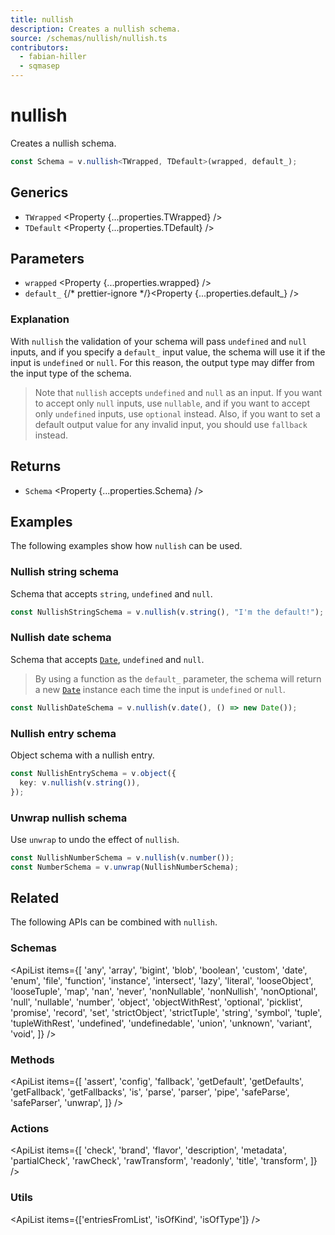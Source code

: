 ```yaml
---
title: nullish
description: Creates a nullish schema.
source: /schemas/nullish/nullish.ts
contributors:
  - fabian-hiller
  - sqmasep
---
```



# nullish

Creates a nullish schema.

```ts
const Schema = v.nullish<TWrapped, TDefault>(wrapped, default_);
```

## Generics

- `TWrapped` <Property {...properties.TWrapped} />
- `TDefault` <Property {...properties.TDefault} />

## Parameters

- `wrapped` <Property {...properties.wrapped} />
- `default_` {/* prettier-ignore */}<Property {...properties.default_} />

### Explanation

With `nullish` the validation of your schema will pass `undefined` and `null` inputs, and if you specify a `default_` input value, the schema will use it if the input is `undefined` or `null`. For this reason, the output type may differ from the input type of the schema.

> Note that `nullish` accepts `undefined` and `null` as an input. If you want to accept only `null` inputs, use <Link href="../nullable/">`nullable`</Link>, and if you want to accept only `undefined` inputs, use <Link href="../optional/">`optional`</Link> instead. Also, if you want to set a default output value for any invalid input, you should use <Link href="../fallback/">`fallback`</Link> instead.

## Returns

- `Schema` <Property {...properties.Schema} />

## Examples

The following examples show how `nullish` can be used.

### Nullish string schema

Schema that accepts `string`, `undefined` and `null`.

```ts
const NullishStringSchema = v.nullish(v.string(), "I'm the default!");
```

### Nullish date schema

Schema that accepts [`Date`](https://developer.mozilla.org/en-US/docs/Web/JavaScript/Reference/Global_Objects/Date), `undefined` and `null`.

> By using a function as the `default_` parameter, the schema will return a new [`Date`](https://developer.mozilla.org/en-US/docs/Web/JavaScript/Reference/Global_Objects/Date) instance each time the input is `undefined` or `null`.

```ts
const NullishDateSchema = v.nullish(v.date(), () => new Date());
```

### Nullish entry schema

Object schema with a nullish entry.

```ts
const NullishEntrySchema = v.object({
  key: v.nullish(v.string()),
});
```

### Unwrap nullish schema

Use <Link href="../unwrap/">`unwrap`</Link> to undo the effect of `nullish`.

```ts
const NullishNumberSchema = v.nullish(v.number());
const NumberSchema = v.unwrap(NullishNumberSchema);
```

## Related

The following APIs can be combined with `nullish`.

### Schemas

<ApiList
  items={[
    'any',
    'array',
    'bigint',
    'blob',
    'boolean',
    'custom',
    'date',
    'enum',
    'file',
    'function',
    'instance',
    'intersect',
    'lazy',
    'literal',
    'looseObject',
    'looseTuple',
    'map',
    'nan',
    'never',
    'nonNullable',
    'nonNullish',
    'nonOptional',
    'null',
    'nullable',
    'number',
    'object',
    'objectWithRest',
    'optional',
    'picklist',
    'promise',
    'record',
    'set',
    'strictObject',
    'strictTuple',
    'string',
    'symbol',
    'tuple',
    'tupleWithRest',
    'undefined',
    'undefinedable',
    'union',
    'unknown',
    'variant',
    'void',
  ]}
/>

### Methods

<ApiList
  items={[
    'assert',
    'config',
    'fallback',
    'getDefault',
    'getDefaults',
    'getFallback',
    'getFallbacks',
    'is',
    'parse',
    'parser',
    'pipe',
    'safeParse',
    'safeParser',
    'unwrap',
  ]}
/>

### Actions

<ApiList
  items={[
    'check',
    'brand',
    'flavor',
    'description',
    'metadata',
    'partialCheck',
    'rawCheck',
    'rawTransform',
    'readonly',
    'title',
    'transform',
  ]}
/>

### Utils

<ApiList items={['entriesFromList', 'isOfKind', 'isOfType']} />
